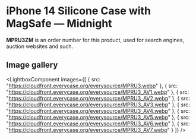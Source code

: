
# iPhone 14 Silicone Case with MagSafe — Midnight

<Callout type='info' emoji='👉🏻'>**MPRU3ZM** is an order number for this product, used for search engines, auction websites and such.</Callout>

## Image gallery

<LightboxComponent
    images={[
      {
        src: "https://cloudfront.everycase.org/everysource/MPRU3.webp"
      },
      {
        src: "https://cloudfront.everycase.org/everysource/MPRU3_AV1.webp"
      },
      {
        src: "https://cloudfront.everycase.org/everysource/MPRU3_AV2.webp"
      },
      {
        src: "https://cloudfront.everycase.org/everysource/MPRU3_AV3.webp"
      },
      {
        src: "https://cloudfront.everycase.org/everysource/MPRU3_AV4.webp"
      },
      {
        src: "https://cloudfront.everycase.org/everysource/MPRU3_AV5.webp"
      },
      {
        src: "https://cloudfront.everycase.org/everysource/MPRU3_AV6.webp"
      },
      {
        src: "https://cloudfront.everycase.org/everysource/MPRU3_AV7.webp"
      }
    ]}
  />
